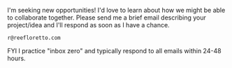 I'm seeking new opportunities! I'd love to learn about how we might be able to
collaborate together. Please send me a brief email describing your project/idea
and I'll respond as soon as I have a chance.

```
r@reefloretto.com
```

<div className="italic">
  FYI I practice "inbox zero" and typically respond to all emails within 24-48
  hours.
</div>
